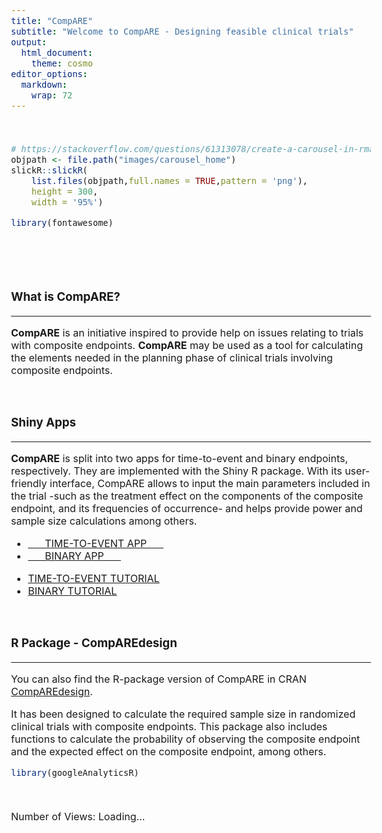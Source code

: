 ---
title: "CompARE"
subtitle: "Welcome to CompARE - Designing feasible clinical trials"
output:
  html_document:
    theme: cosmo
editor_options: 
  markdown: 
    wrap: 72
---

```{=html}
<style type="text/css">
h1.title {
  display: none;
}
</style>
```
```{=html}
<style type="text/css">
.subtitle {
  font-size: 36px;
  font-weight: 500;
  color: DarkRed;
  text-align: center;
}
</style>
```
```{=html}
<style type="text/css">
  body{
  font-size: 12pt;
}
</style>
```
```{=html}
<head>
<title>CompARE</title>
</head>
```



```{=html}

<script>
  // Function to fetch view count
  function fetchViewCount() {
    // Make an API call to retrieve the view count
    // Replace 'G-EGNE926NLF' with the actual endpoint to fetch the view count
    fetch('G-EGNE926NLF')
      .then(response => response.json())
      .then(data => {
        document.getElementById('viewCount').textContent = data.viewCount;
      })
      .catch(error => {
        console.error('Error fetching view count:', error);
      });
  }

  // Fetch view count when the page loads
  window.addEventListener('load', fetchViewCount);
</script>
```


<br>

```{r echo=FALSE}
# https://stackoverflow.com/questions/61313078/create-a-carousel-in-rmarkdown
objpath <- file.path("images/carousel_home")
slickR::slickR(
    list.files(objpath,full.names = TRUE,pattern = 'png'),
    height = 300,
    width = '95%')
```

```{r echo=FALSE}
library(fontawesome)
```

<br>

<br>

### What is CompARE?

<hr>

**CompARE** is an initiative inspired to provide help on issues relating
to trials with composite endpoints. **CompARE** may be used as a tool
for calculating the elements needed in the planning phase of clinical
trials involving composite endpoints.

<br>

### Shiny Apps

<hr>

**CompARE** is split into two apps for time-to-event and binary
endpoints, respectively. They are implemented with the Shiny R package.
With its user-friendly interface, CompARE allows to input the main
parameters included in the trial -such as the treatment effect on the
components of the composite endpoint, and its frequencies of occurrence-
and helps provide power and sample size calculations among others. <br>

<ul class="pager">

<!--this is the style of the button-->

<li><a href="https://www.grbio.eu/compare/CompARETimeToEvent/">      TIME-TO-EVENT
APP      </a></li>

<li><a href="https://www.grbio.eu/compare/CompAREBinary/">      BINARY
APP      </a></li>

</ul>

<ul class="pager">

<!--this is the style of the button-->

<li><a href="https://www.grbio.eu/compare/CompARETimeToEvent/help_Tutorial.html">TIME-TO-EVENT
TUTORIAL</a></li>

<li><a href="https://www.grbio.eu/compare/CompAREBinary/Help-Tutorial.html">BINARY
TUTORIAL</a></li>

</ul>

<br>

### R Package - CompAREdesign

<hr>

You can also find the R-package version of CompARE in CRAN
[CompAREdesign](https://cran.r-project.org/web/packages/CompAREdesign/index.html).

It has been designed to calculate the required sample size in randomized
clinical trials with composite endpoints. This package also includes
functions to calculate the probability of observing the composite
endpoint and the expected effect on the composite endpoint, among
others.

```{r echo=FALSE}
library(googleAnalyticsR)
```

<br>

Number of Views: <span id="viewCount">Loading...</span>

